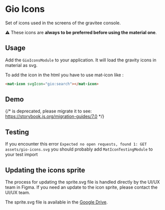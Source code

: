 
<Meta of={ReadmeStories} />

# Gio Icons

Set of icons used in the screens of the gravitee console.

⚠️ These icons are **always to be preferred before using the material one**.

## Usage

Add the `GioIconsModule` to your application. It will load the gravity icons in material as svg.

To add the icon in the html you have to use mat-icon like :

```html
<mat-icon svgIcon="gio:search"></mat-icon>
```

## Demo

{/* <Story id="components-icons--all" /> is deprecated, please migrate it to <Story of={referenceToStory} /> see: https://storybook.js.org/migration-guides/7.0 */}

<Story id="components-icons--all" />

## Testing

If you encounter this error `Expected no open requests, found 1: GET assets/gio-icons.svg` you should probably add `MatIconTestingModule` to your test import

## Updating the icons sprite

The process for updating the sprite.svg file is handled directly by the UI/UX team in Figma.
If you need an update to the icon sprite, please contact the UI/UX team.

The sprite.svg file is available in the [Google Drive](https://drive.google.com/drive/folders/1NMoVU7LuICfrG-vLKp9kEJpxFe93ikxi).
